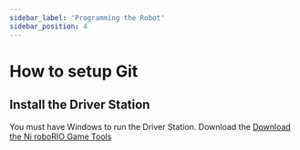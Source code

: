 ```yaml
---
sidebar_label: 'Programming the Robot'
sidebar_position: 4
---
```


# How to setup Git

## Install the Driver Station

You must have Windows to run the Driver Station. Download the [Download the Ni roboRIO Game Tools](https://www.ni.com/en/support/downloads/drivers/download.frc-game-tools.html#500107)

